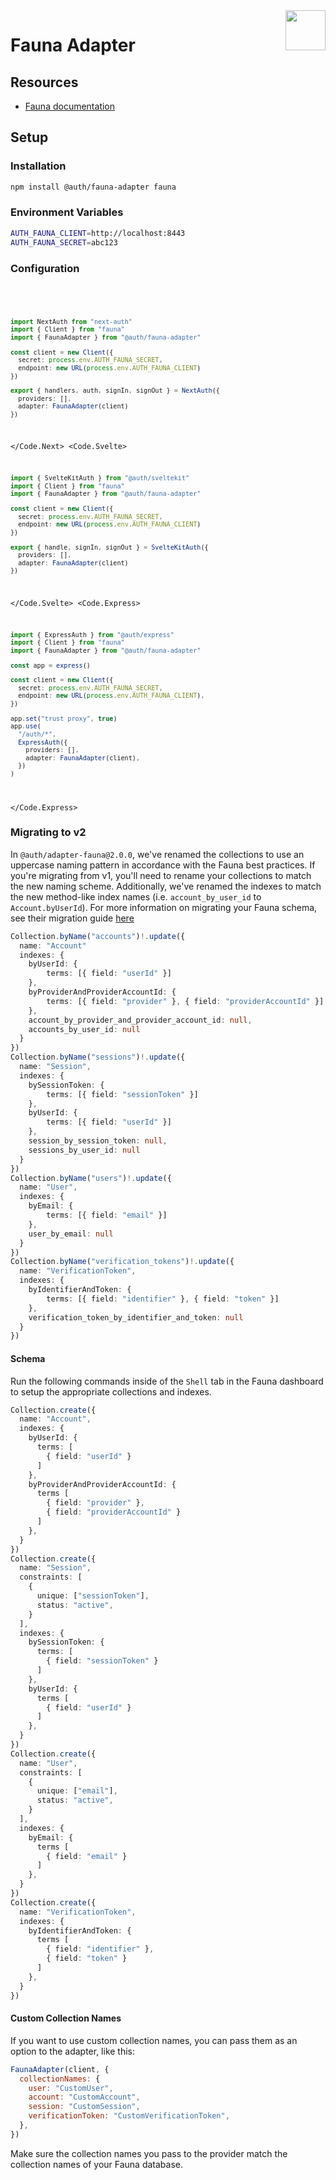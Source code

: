 
<img align="right" src="/img/adapters/fauna.svg" height="64" width="64" />

# Fauna Adapter

## Resources

- [Fauna documentation](https://docs.fauna.com/fauna/current/)

## Setup

### Installation

```bash npm2yarn
npm install @auth/fauna-adapter fauna
```

### Environment Variables

```sh
AUTH_FAUNA_CLIENT=http://localhost:8443
AUTH_FAUNA_SECRET=abc123
```

### Configuration

<Code>
<Code.Next>

```ts filename="./auth.ts"
import NextAuth from "next-auth"
import { Client } from "fauna"
import { FaunaAdapter } from "@auth/fauna-adapter"

const client = new Client({
  secret: process.env.AUTH_FAUNA_SECRET,
  endpoint: new URL(process.env.AUTH_FAUNA_CLIENT)
})

export { handlers, auth, signIn, signOut } = NextAuth({
  providers: [],
  adapter: FaunaAdapter(client)
})
```

</Code.Next>
<Code.Svelte>

```ts filename="./src/auth.ts"
import { SvelteKitAuth } from "@auth/sveltekit"
import { Client } from "fauna"
import { FaunaAdapter } from "@auth/fauna-adapter"

const client = new Client({
  secret: process.env.AUTH_FAUNA_SECRET,
  endpoint: new URL(process.env.AUTH_FAUNA_CLIENT)
})

export { handle, signIn, signOut } = SvelteKitAuth({
  providers: [],
  adapter: FaunaAdapter(client)
})
```

</Code.Svelte>
<Code.Express>

```ts filename="./src/routes/auth.route.ts"
import { ExpressAuth } from "@auth/express"
import { Client } from "fauna"
import { FaunaAdapter } from "@auth/fauna-adapter"

const app = express()

const client = new Client({
  secret: process.env.AUTH_FAUNA_SECRET,
  endpoint: new URL(process.env.AUTH_FAUNA_CLIENT),
})

app.set("trust proxy", true)
app.use(
  "/auth/*",
  ExpressAuth({
    providers: [],
    adapter: FaunaAdapter(client),
  })
)
```

</Code.Express>
</Code>

### Migrating to v2

In `@auth/adapter-fauna@2.0.0`, we've renamed the collections to use an uppercase naming pattern in accordance with the Fauna best practices. If you're migrating from v1, you'll need to rename your collections to match the new naming scheme. Additionally, we've renamed the indexes to match the new method-like index names (i.e. `account_by_user_id` to `Account.byUserId`). For more information on migrating your Fauna schema, see their migration guide [here](https://docs.fauna.com/fauna/current/migration)

<Accordions>
  <Accordion title="Migration Example">

```ts filename="authjs-adapter-fauna-v2-migration.fql"
Collection.byName("accounts")!.update({
  name: "Account"
  indexes: {
    byUserId: {
        terms: [{ field: "userId" }]
    },
    byProviderAndProviderAccountId: {
        terms: [{ field: "provider" }, { field: "providerAccountId" }]
    },
    account_by_provider_and_provider_account_id: null,
    accounts_by_user_id: null
  }
})
Collection.byName("sessions")!.update({
  name: "Session",
  indexes: {
    bySessionToken: {
        terms: [{ field: "sessionToken" }]
    },
    byUserId: {
        terms: [{ field: "userId" }]
    },
    session_by_session_token: null,
    sessions_by_user_id: null
  }
})
Collection.byName("users")!.update({
  name: "User",
  indexes: {
    byEmail: {
        terms: [{ field: "email" }]
    },
    user_by_email: null
  }
})
Collection.byName("verification_tokens")!.update({
  name: "VerificationToken",
  indexes: {
    byIdentifierAndToken: {
        terms: [{ field: "identifier" }, { field: "token" }]
    },
    verification_token_by_identifier_and_token: null
  }
})
```

  </Accordion>
</Accordions>

#### Schema

Run the following commands inside of the `Shell` tab in the Fauna dashboard to setup the appropriate collections and indexes.

```ts filename="authjs-fauna-adapter-schema.fql"
Collection.create({
  name: "Account",
  indexes: {
    byUserId: {
      terms: [
        { field: "userId" }
      ]
    },
    byProviderAndProviderAccountId: {
      terms [
        { field: "provider" },
        { field: "providerAccountId" }
      ]
    },
  }
})
Collection.create({
  name: "Session",
  constraints: [
    {
      unique: ["sessionToken"],
      status: "active",
    }
  ],
  indexes: {
    bySessionToken: {
      terms: [
        { field: "sessionToken" }
      ]
    },
    byUserId: {
      terms [
        { field: "userId" }
      ]
    },
  }
})
Collection.create({
  name: "User",
  constraints: [
    {
      unique: ["email"],
      status: "active",
    }
  ],
  indexes: {
    byEmail: {
      terms [
        { field: "email" }
      ]
    },
  }
})
Collection.create({
  name: "VerificationToken",
  indexes: {
    byIdentifierAndToken: {
      terms [
        { field: "identifier" },
        { field: "token" }
      ]
    },
  }
})
```

#### Custom Collection Names

If you want to use custom collection names, you can pass them as an option to the adapter, like this:

```js
FaunaAdapter(client, {
  collectionNames: {
    user: "CustomUser",
    account: "CustomAccount",
    session: "CustomSession",
    verificationToken: "CustomVerificationToken",
  },
})
```

Make sure the collection names you pass to the provider match the collection names of your Fauna database.
